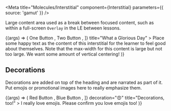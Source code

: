 
<Meta
  title="Molecules/Interstitial"
  component={Interstitial}
  parameters={{ source: 'gamut' }}
/>

Large content area used as a break between focused content, such as within
a full-screen <code>Overlay</code> in the LE between lessons.

<Canvas>
  <Story name="Interstitial">
    {(args) => (
      <Interstitial
        buttons={[
          <ButtonDeprecated key="1" theme="brand-yellow">
            One Button
          </ButtonDeprecated>,
          <ButtonDeprecated key="2" theme="white" outline>
            Two Button
          </ButtonDeprecated>,
        ]}
        title="What a Glorious Day"
      >
        Place some happy text as the content of this interstitial for the
        learner to feel good about themselves. Note that the max-width for this
        content is large but not too large. We want some amount of vertical
        centering!
      </Interstitial>
    )}
  </Story>
</Canvas>

<Props of={Interstitial} />

## Decorations

Decorations are added on top of the heading and are narrated as part of
it. Put emojis or promotional images here to really emphasize them.

<Canvas>
  <Story name="Decorated Interstitial">
    {(args) => (
      <Interstitial
        buttons={[
          <ButtonDeprecated key="1" theme="brand-red">
            Red Button
          </ButtonDeprecated>,
          <ButtonDeprecated key="2" theme="brand-blue">
            Blue Button
          </ButtonDeprecated>,
        ]}
        decoration="😍"
        title="Decorations, too!"
      >
        I really love emojis. Please confirm you love emojis too!
      </Interstitial>
    )}
  </Story>
</Canvas>
